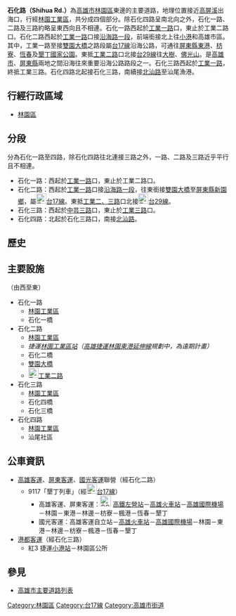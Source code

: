 {{Infobox TwRoad2|
|bgcolorh= 
|colorh=
|code=
|name=石化一路
|enname=Shihua 1st Rd.
|level=一般道路
|length=
|sec=
|lastext=
|line=
|start=[[工業路|工業一路]]
|end=[[工業路|工業二路]]
|junc=
|img=
|cap=
|size=
|left=
|right=
|leftlink=
|leftdirection=
|rightlink=
|rightdirection=
|SN=
|SNtype=ph
|SNNum=17
|SN2=
|SN2type=
|SN2Num=
|SN3=
|SN3type=
|SN3Num=
}}
'''石化路（Shihua Rd.）'''為[[高雄市|高雄市]][[林園區|林園區]]東邊的主要道路，地理位置接近[[高屏溪|高屏溪]]出海口，行經[[林園工業區|林園工業區]]，共分成四個部分。除石化四路呈南北向之外，石化一路、二路及三路約略呈東西向且不相連。石化一路西起於[[工業路|工業一路]]口，東止於工業二路口。石化二路西起於[[工業路|工業一路]]口接[[沿海路_(林園區)|沿海路一段]]，前端銜接北上往[[小港區_(高雄市)|小港]]和高雄市區。其中，工業一路至接[[雙園大橋|雙園大橋]]之路段屬[[台17線|台17線]]沿海公路，可通往[[屏東縣|屏東縣]][[東港鎮_(台灣)|東港]]、[[枋寮鄉|枋寮]]、[[恆春鎮|恆春]]及[[墾丁國家公園|墾丁國家公園]]。東抵[[工業路|工業二路]]口北接[[台29線|台29線]]往[[大樹區|大樹]]、[[佛光山|佛光山]]。是[[高雄市|高雄市]]、[[屏東縣|屏東縣]]兩地之間沿海往來重要沿海公路路段之一。石化三路西起於[[工業路|工業一路]]，終抵工業三路。石化四路北起接石化三路，南續接[[北汕路_(林園區)|北汕路]]至汕尾漁港。
{{Infobox TwRoad2|
|bgcolorh= 
|colorh=
|code=
|name=石化二路
|enname=Shihua 2nd Rd.
|level=省道[[File:TW_PHW17.svg|23px]]
|length=
|sec=
|lastext=
|line=
|start=[[工業路|工業一路]]
|end=[[工業路|工業二路]]、工業三路
|junc=[[雙園大橋|雙園大橋]]
|img=
|cap=
|size=
|left=沿海路一段
|right=雙園大橋
|leftlink=沿海路 (林園區)
|leftdirection=W
|rightlink=雙園大橋
|rightdirection=E
|SN=[[台17線|台17線]]<br>（[[沿海路_(林園區)|沿海路一段]]－'''石化二路'''－[[龍洲路_(新園鄉)|龍洲路]]）
|SNtype=ph
|SNNum=17
|SN2=
|SN2type=
|SN2Num=
|SN3=
|SN3type=
|SN3Num=
}}

== 行經行政區域 ==
* [[林園區|林園區]]
{{Infobox TwRoad2|
|bgcolorh= 
|colorh=
|code=
|name=石化三路
|enname=Shihua 3rd Rd.
|level=一般道路
|length=
|sec=
|lastext=
|line=
|start=[[中芸路|中芸三路]]
|end=[[工業路|工業三路]]
|junc='''石化四路'''
|img=
|cap=
|size=
|left=
|right=
|leftlink=
|leftdirection=
|rightlink=
|rightdirection=
|SN=
|SNtype=
|SNNum=
|SN2=
|SN2type=
|SN2Num=
|SN3=
|SN3type=
|SN3Num=
}}
== 分段 ==
分為石化一路至四路，除石化四路往北連接三路之外，一路、二路及三路近乎平行且不相連。
* 石化一路：西起於[[工業路|工業一路]]口，東止於工業二路口。
* 石化二路：西起於[[工業路|工業一路]]口接[[沿海路_(林園區)|沿海路一段]]，往東銜接[[雙園大橋|雙園大橋]]至[[屏東縣|屏東縣]][[新園鄉_(台灣)|新園鄉]]，屬[[File:TW_PHW17.svg|23px]][[台17線|台17線]]。東抵[[工業路|工業二、三路]]口北接[[File:TW_PHW29.svg|23px]][[台29線|台29線]]。
* 石化三路：西起於[[中芸路|中芸三路]]口，東止於[[工業路|工業三路]]口。
* 石化四路：北起於石化三路口，南接[[北汕路_(林園區)|北汕路]]。
{{Infobox TwRoad2|
|bgcolorh= 
|colorh=
|code=
|name=石化四路
|enname=Shihua 4th Rd.
|level=一般道路
|length=
|sec=
|lastext=
|line=
|start='''石化三路'''
|end=
|junc=
|img=
|cap=
|size=
|left=
|right=北汕路
|leftlink=
|leftdirection=
|rightlink=北汕路
|rightdirection=S
|SN=
|SNtype=
|SNNum=
|SN2=
|SN2type=
|SN2Num=
|SN3=
|SN3type=
|SN3Num=
}}

== 歷史 ==
{{expand-section}}

== 主要設施 ==
（由西至東）
* 石化一路
** [[林園工業區|林園工業區]]
** 石化一橋
* 石化二路
** [[林園工業區|林園工業區]]
** ''<!-- 注释出：[[File:Kaohsiung_Metro_Logo(Logo_Only).svg|25px]] -->捷運[[林園工業區站|林園工業區站]]（[[高雄捷運林園東港延伸線|高雄捷運林園東港延伸線]]規劃中，為遠期計畫）''
** 石化二橋
** [[雙園大橋|雙園大橋]]
** [[File:TW_PHW29.svg|23px]][[工業路|工業二路]]
* 石化三路
** [[林園工業區|林園工業區]]
** 石化四橋
** 石化三橋
* 石化四路
** [[林園工業區|林園工業區]]
** 汕尾社區

== 公車資訊 ==
* [[高雄客運|高雄客運]]、[[屏東客運|屏東客運]]、[[國光客運|國光客運]]聯營（經石化二路）
** 9117「墾丁列車」（經[[File:TW_PHW17.svg|23px]][[台17線|台17線]]）
*** 高雄客運、屏東客運：[[File:ROC_Taiwan_Railways_Administration_Logo.svg|25px]]<!-- 注释出：[[File:Kaohsiung_Metro_Logo(Logo_Only).svg|25px]] --><!-- 注释出：[[File:THSR_no_text.svg|32px]] -->[[新左營車站|高鐵左營站]]－[[高雄火車站|高雄火車站]]－[[高雄國際機場|高雄國際機場]]－林園－東港－林邊－枋寮－楓港－恆春－墾丁
*** 國光客運：高雄客運自立站－[[高雄火車站|高雄火車站]]－[[高雄國際機場|高雄國際機場]]－林園－東港－林邊－枋寮－楓港－恆春－墾丁
* [[港都客運|港都客運]]（經石化三路）
** 紅3 <!-- 注释出：[[File:Kaohsiung_Metro_Logo(Logo_Only).svg|25px]] -->捷運[[小港站|小港站]]－林園區公所

== 參見 ==
* [[高雄市主要道路列表|高雄市主要道路列表]]

{{高雄市重要道路}}

{{DEFAULTSORT:Shin Hwa}}
[[Category:林園區|Category:林園區]]
[[Category:台17線|Category:台17線]]
[[Category:高雄市街道|Category:高雄市街道]]